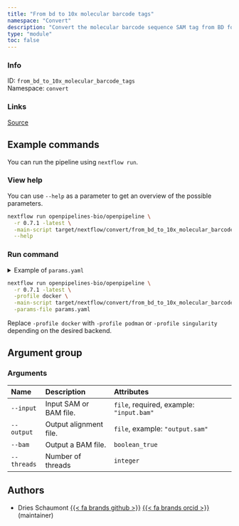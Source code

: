```yaml
---
title: "From bd to 10x molecular barcode tags"
namespace: "Convert"
description: "Convert the molecular barcode sequence SAM tag from BD format (MA) to 10X format (UB)"
type: "module"
toc: false
---
```


::: {.column-margin}

### Info

ID: `from_bd_to_10x_molecular_barcode_tags`  
Namespace: `convert`

### Links
[Source](https://github.com/openpipelines-bio/openpipeline/blob/main/openpipelines/src/convert/from_bd_to_10x_molecular_barcode_tags){.btn-action .btn-sm .btn-info .btn role="button"}

:::



## Example commands

You can run the pipeline using `nextflow run`.

### View help

You can use `--help` as a parameter to get an overview of the possible parameters.

```bash
nextflow run openpipelines-bio/openpipeline \
  -r 0.7.1 -latest \
  -main-script target/nextflow/convert/from_bd_to_10x_molecular_barcode_tags/main.nf \
  --help
```

### Run command

<details>
<summary>Example of `params.yaml`</summary>
```yaml

```
</details>

```bash
nextflow run openpipelines-bio/openpipeline \
  -r 0.7.1 -latest \
  -profile docker \
  -main-script target/nextflow/convert/from_bd_to_10x_molecular_barcode_tags/main.nf \
  -params-file params.yaml
```

:::{.callout-note}
Replace `-profile docker` with `-profile podman` or `-profile singularity` depending on the desired backend.
:::

## Argument group

### Arguments

|Name        |Description            |Attributes                               |
|:-----------|:----------------------|:----------------------------------------|
|`--input`   |Input SAM or BAM file. |`file`, required, example: `"input.bam"` |
|`--output`  |Output alignment file. |`file`, example: `"output.sam"`          |
|`--bam`     |Output a BAM file.     |`boolean_true`                           |
|`--threads` |Number of threads      |`integer`                                |

## Authors

  * Dries Schaumont [{{< fa brands github >}}](https://github.com/DriesSchaumont) [{{< fa brands orcid >}}](https://orcid.org/0000-0002-4389-0440) (maintainer)

